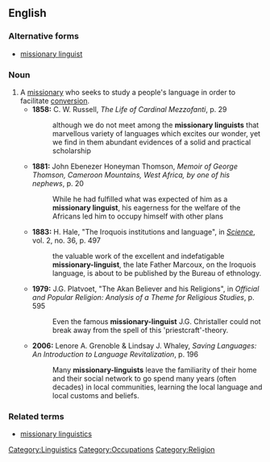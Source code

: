 ==English==
===Alternative forms===
*[[missionary linguist]]
===Noun===
{{en-noun|sg=[[missionary]]-[[linguist]]}}

# A [[missionary]] who seeks to study a people's language in order to facilitate [[conversion]].
#*'''1858:''' C. W. Russell, ''The Life of Cardinal Mezzofanti'', p. 29
#*:although we do not meet among the '''missionary linguists''' that marvellous variety of languages which excites our wonder, yet we find in them abundant evidences of a solid and practical scholarship
#*'''1881:''' John Ebenezer Honeyman Thomson, ''Memoir of George Thomson, Cameroon Mountains, West Africa, by one of his nephews'', p. 20
#*:While he had fulfilled what was expected of him as a '''missionary linguist''', his eagerness for the welfare of the Africans led him to occupy himself with other plans
#*'''1883:''' H. Hale, "The Iroquois institutions and language", in ''[[w:Science (journal)|Science]]'', vol. 2, no. 36, p. 497
#*:the valuable work of the excellent and indefatigable '''missionary-linguist''', the late Father Marcoux, on the Iroquois language, is about to be published by the Bureau of ethnology.
#*'''1979:''' J.G. Platvoet, "The Akan Believer and his Religions", in ''Official and Popular Religion: Analysis of a Theme for Religious Studies'', p. 595
#*:Even the famous '''missionary-linguist''' J.G. Christaller could not break away from the spell of this 'priestcraft'-theory.
#*'''2006:''' Lenore A. Grenoble & Lindsay J. Whaley, ''Saving Languages: An Introduction to Language Revitalization'', p. 196
#*:Many '''missionary-linguists''' leave the familiarity of their home and their social network to go spend many years (often decades) in local communities, learning the local language and local customs and beliefs.
===Related terms===
*[[missionary linguistics]]
[[Category:Linguistics]]
[[Category:Occupations]]
[[Category:Religion]]